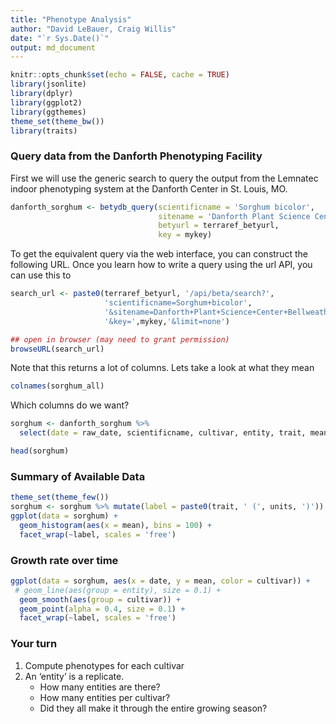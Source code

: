 ```yaml
---
title: "Phenotype Analysis"
author: "David LeBauer, Craig Willis"
date: "`r Sys.Date()`"
output: md_document
---
```


```r
knitr::opts_chunk$set(echo = FALSE, cache = TRUE)
library(jsonlite)
library(dplyr)
library(ggplot2)
library(ggthemes)
theme_set(theme_bw())
library(traits)
```

### Query data from the Danforth Phenotyping Facility

First we will use the generic search to query the output from the Lemnatec indoor phenotyping system at the Danforth Center in St. Louis, MO.

```r

danforth_sorghum <- betydb_query(scientificname = 'Sorghum bicolor', 
                                 sitename = 'Danforth Plant Science Center Bellweather Phenotyping Facility',
                                 betyurl = terraref_betyurl, 
                                 key = mykey)

```

To get the equivalent query via the web interface, you can construct the following URL. Once you learn how to write a query using the url API, you can use this to  

```r
search_url <- paste0(terraref_betyurl, '/api/beta/search?',
                     'scientificname=Sorghum+bicolor',
                     '&sitename=Danforth+Plant+Science+Center+Bellweather+Phenotyping+Facility',
                     '&key=',mykey,'&limit=none')

## open in browser (may need to grant permission)
browseURL(search_url)

```


Note that this returns a lot of columns. Lets take a look at what they mean

```r

colnames(sorghum_all)

```

Which columns do we want?



```r
sorghum <- danforth_sorghum %>% 
  select(date = raw_date, scientificname, cultivar, entity, trait, mean, units)

head(sorghum)

```

### Summary of Available Data

```r
theme_set(theme_few())
sorghum <- sorghum %>% mutate(label = paste0(trait, ' (', units, ')'))
ggplot(data = sorghum) + 
  geom_histogram(aes(x = mean), bins = 100) + 
  facet_wrap(~label, scales = 'free') 


```


### Growth rate over time

```r

ggplot(data = sorghum, aes(x = date, y = mean, color = cultivar)) +
 # geom_line(aes(group = entity), size = 0.1) +
  geom_smooth(aes(group = cultivar)) +
  geom_point(alpha = 0.4, size = 0.1) +
  facet_wrap(~label, scales = 'free')
```

### Your turn

1. Compute phenotypes for each cultivar
2. An 'entity' is a replicate. 
   * How many entities are there? 
   * How many entities per cultivar? 
   * Did they all make it through the entire growing season?